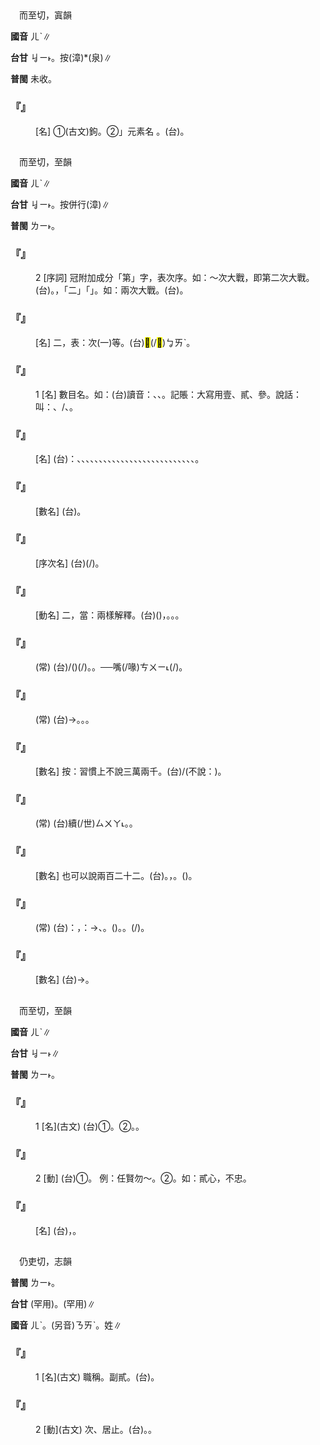 
=={{ruby|鉺|ㄦˋ}}==

　而至切，寘韻

'''國音''' <rt>ㄦˋ</rt>∥

'''台甘''' <rt>ㆢㄧ˫</rt>。按{{ruby|：|ㆢㄧ˫}}(漳){{ruby|。|ㄌㄧ˫}}*(泉)∥

'''普閩''' 未收。

    

==='''『{{ruby|鉺|ㄦˋ}}』'''===
: [名] ①(古文)鉤。②{{ruby|「|ㄦˇ}}」元素名 。(台){{ruby|鉺|ㄌㄧ˫}}。
:
    

=={{ruby|二|ㄦˋ}}==

　而至切，至韻

'''國音''' <rt>ㄦˋ</rt>∥

'''台甘''' <rt>ㆢㄧ˫</rt>。按{{ruby|：|ㆢㄧ˫}}{{ruby|，|ㄌㄧ˫}}併行{{ruby|。|ㆢㄧ˫}}(漳)∥

'''普閩''' <rt>ㄌㄧ˫</rt>。

    

==='''『{{ruby|二|ㄦˋ}}』'''===
:2  [序詞] 冠附加成分「第」字，表次序。如：～次大戰，即第二次大戰。(台){{ruby|第|ㄉㄨㆤ˫/ㄉㆤ˫}}{{ruby|二|ㄌㄧ˫/ㆢㄧ˫}}{{ruby|次|ㄘㄨ˪}}{{ruby|大|ㄉㄞ˫}}{{ruby|戰|ㄐㄧㄢ˪}}。{{ruby|講|ㄍㆲˋ}}{{ruby|回|ㄏㄨㆤˊ}}{{ruby|數|ㄙㆦ˪}}，{{ruby|次|ㄘㄨ˪}}{{ruby|數|ㄙㆦ˪}}{{ruby|時|ㄒㄧˊ}}「二」{{ruby|改|ㄍㄞˋ}}{{ruby|為|ㄨㄧˊ}}「{{ruby|兩|ㄌㄧㄤˇ}}」。如：兩次大戰。(台){{ruby|兩|ㄋㆦ˫/ㄋㆭ˫}}{{ruby|擺|ㄅㄞˋ}}{{ruby|大|ㄉㄞ˫/ㄉㄨㄚ˫}}{{ruby|戰|ㄐㄧㄢ˪}}。
    

==='''『{{ruby|二|ㄦˋ}}{{ruby|等|ㄉㄥˇ}}{{ruby|貨|ㄏㄨㄛˋ}}』'''===
: [名] 二，表：次(一)等。(台){{ruby|較|ㄎㄚㆷ}}<mark>&#xffb4e;</mark>(/<mark>&#xffcda;</mark>)<rt>ㆠㄞˋ</rt>{{ruby|丌|ㆤ}}{{ruby|貨|ㄏㄨㆤ˪/ㄏㆤ˪}}{{ruby|色|ㄒㄧㆤㆶ}}。
    

==='''『{{ruby|二|ㄦˋ}}』'''===
:1  [名] 數目名。如：(台)讀音：{{ruby|一|ㄧㆵ ͘}}、{{ruby|二|ㆢㄧ˫/ㄌㄧ˫}}、{{ruby|三|ㄙㆰ}}。記賬：大寫用壹、貳、參。說話：叫：{{ruby|一|ㄐㄧㆵ ͘}}、{{ruby|二|ㄋㆭ˫}}/{{ruby|兩|ㄋㆭ˫}}、{{ruby|三|ㄙㆩ}}。
    

==='''『{{ruby|二|ㄦˋ}}{{ruby|十|ㄕˊ}}{{ruby|八|ㄅㄚ}}{{ruby|宿|ㄒㄧㄡˋ}}』'''===
: [名] (台){{ruby|古|ㄍㆦˋ}}{{ruby|代|ㄉㄞ˫}}{{ruby|天|ㄊㄧㄢ}}{{ruby|文|ㆠㄨㄣˊ}}{{ruby|學|ㄏㄚㆶ ͘}}{{ruby|將|ㄐㄧㆲ}}{{ruby|天|ㄊㄧㄢ}}{{ruby|空|ㄎㆲ}}{{ruby|丌|ㆤ}}{{ruby|星|ㄑㆪ/ㄘㆥ}}{{ruby|分|ㄏㄨㄣ}}{{ruby|成|ㄒㄧㄥˊ}}{{ruby|二|ㆢㄧ˫/ㄌㄧ˫}}{{ruby|十|ㄗㄚㆴ ͘}}{{ruby|八|ㄅㄨㆤㆷ/ㄅㆤㆷ}}{{ruby|星|ㄒㄧㄥ}}{{ruby|座|ㄗㄜ˫}}：{{ruby|角|ㄍㄚㆶ}}、{{ruby|亢|ㄎㆲ˪}}、{{ruby|氏|ㄉㆤ˪}}、{{ruby|房|ㄅㆲˊ}}、{{ruby|心|ㄒㄧㆬ}}、{{ruby|尾|ㆠㄧˋ}}、{{ruby|箕|ㄍㄧ}}、{{ruby|室|ㄒㄧㆤㆶ}}、{{ruby|壁|ㄅㄧㆤㆶ}}、{{ruby|斗|ㄉㆦˋ}}、{{ruby|牛|ㆣㄧㄨˊ}}、{{ruby|女|ㄌㄨˋ/ㄌㄧˋ}}、{{ruby|虛|ㄏㄨ/ㄏㄧ}}、{{ruby|危|ㆣㄨㄧˊ}}、{{ruby|奎|ㄍㄨㄧ}}、{{ruby|婁|ㄌㆦˊ}}、{{ruby|胃|ㄨㄧ˫}}、{{ruby|昴|ㆠㄠˋ}}、{{ruby|畢|ㄅㄧㆵ}}、{{ruby|嘴|ㄗㄨㄧˋ}}、{{ruby|參|ㄒㄧㆬ}}、{{ruby|井|ㄐㄧㄥˋ}}、{{ruby|鬼|ㄍㄨㄧˋ}}、{{ruby|柳|ㄌㄧㄨˋ}}、{{ruby|星|ㄒㄧㄥ}}、{{ruby|張|ㄉㄧㆲ}}、{{ruby|翼|ㄧㆤㆶ ͘}}、{{ruby|軫|ㄐㄧㄣˋ}}。
    

==='''『{{ruby|零|ㄌㄧㄥˊ}}{{ruby|點|ㄉㄧㄢˇ}}{{ruby|二|ㄦˋ}}』'''===
: [數名] (台){{ruby|零|ㄌㄧㄥˊ}}{{ruby|點|ㄉㄧㆰˋ}}{{ruby|二|ㆢㄧ˫/ㄌㄧ˫}}。
    

==='''『{{ruby|第|ㄉㄧˋ}}{{ruby|二|ㄦˋ}}{{ruby|次|ㄘˋ}}』'''===
: [序次名] (台){{ruby|第|ㄉㆤ˫/ㄉㄨㆤ˫}}{{ruby|二|ㆢㄧ˫/ㄌㄧ˫}}{{ruby|次|ㄘㄨ˪}}(/{{ruby|擺|ㄅㄞˋ}})。
    

==='''『{{ruby|不|ㄅㄨˊ}}{{ruby|二|ㄦˋ}}{{ruby|價|ㄐㄧㄚˋ}}』'''===
: [動名] 二，當：兩樣解釋。(台){{ruby|不|ㄅㄨㆵ}}{{ruby|二|ㆢㄧ˫}}({{ruby|/|ㄌㄧ˫}}){{ruby|價|ㄍㆤ˪}}，{{ruby|無|ㆠㄜˊ}}{{ruby|雙|ㄒㄧㄤ}}{{ruby|款|ㄎㄨㄢˋ}}{{ruby|價|ㄍㆤ˪}}{{ruby|數|ㄒㄧㄠ˪/ㄙㆦ˪}}。{{ruby|定|ㄉㄧㄥ˫}}{{ruby|價|ㄍㆤ˪}}。{{ruby|正|ㄐㄧㆩ˪}}{{ruby|價|ㄍㆤ˪}}。
    

==='''『{{ruby|說|ㄕㄨㄛ}}{{ruby|一|ㄧ}}{{ruby|不|ㄅㄨˋ}}{{ruby|二|ㄦˋ}}』'''===
: (常) (台){{ruby|講|ㄍㆲˋ}}{{ruby|出|ㄘㄨㆵ}}{{ruby|一|ㄐㄧㆵ ͘}}{{ruby|款|ㄎㄨㄢˋ}}{{ruby|無|ㆠㄜˊ}}{{ruby|改|ㄍㄞˋ}}{{ruby|講|ㄍㆲˋ}}{{ruby|各|ㄍㄜㆷ}}{{ruby|樣|ㄧㆧ˫/ㄧㆫ˫}}{{ruby|丌|ㆤ}}{{ruby|載|ㄉㄞ˫}}/({{ruby|戴|ㄉㄞ˪}}){{ruby|事|ㄐㄧ˪}}(/{{ruby|事|ㄉㄞ˫}}{{ruby|情|ㄐㄧ˪}})。{{ruby|無|ㆠㄜˊ}}{{ruby|改|ㄍㄞˋ}}{{ruby|口|ㄎㄠˋ}}。──{{ruby|講|ㄍㆲˋ}}{{ruby|出|ㄘㄨㆵ}}嘴(/喙)<rt>ㄘㄨㄧ˪</rt>{{ruby|著|ㄉㄧㄜㆷ}}(/{{ruby|都|ㄉㄜ˫}}){{ruby|是|ㄒㄧ˫}}{{ruby|話|ㄨㆤ˫}}。
    

==='''『{{ruby|至|ㄓˋ}}{{ruby|高|ㄍㄠ}}{{ruby|無|ㄨˊ}}{{ruby|二|ㄦˋ}}』'''===
: (常) (台){{ruby|無|ㆠㄜˊ}}{{ruby|第|ㄉㄨㆤ˫/ㄉㆤ˫}}{{ruby|二|ㄌㄧ˫/ㆢㄧ˫}}{{ruby|個|ㆤˊ}}{{ruby|通|ㄊㄤ}}{{ruby|平|ㄅㆪˊ}}{{ruby|→|ㄅㆥˊ/ㄅㄧㄥˊ}}{{ruby|企|ㄎㄧㄚ˫}}{{ruby|起|ㄎㄧˋ}}→{{ruby|無|ㆠㄨˊ}}{{ruby|比|ㄅㄧˋ}}。{{ruby|上|ㄒㄧㆲ˫}}{{ruby|高|ㄍㄨㄢˊ}}。{{ruby|無|ㆠㄜˊ}}{{ruby|人|ㄌㄤˊ}}{{ruby|通|ㄊㄤ}}{{ruby|比|ㄅㄧˋ}}{{ruby|並|ㄆㄧㄥ˫}}。
    

==='''『{{ruby|三|ㄙㄢ}}{{ruby|萬|ㄨㄢˋ}}{{ruby|二|ㄦˋ}}{{ruby|千|ㄑㄧㄢ}}』'''===
: [數名] 按：習慣上不說三萬兩千。(台){{ruby|三|ㄙㆩ}}{{ruby|萬|ㆠㄢ˫}}{{ruby|二|ㄌㄧ˫}}/{{ruby|三|ㄙㆩ}}{{ruby|萬|ㆠㄢ˫}}{{ruby|兩|ㄋㆭ˫}}{{ruby|千|ㄑㄧㄥ}}(不說：{{ruby|三|ㄙㆩ}}{{ruby|萬|ㆠㄢ˫}}{{ruby|二|ㄌㄧ˫}}{{ruby|千|ㄑㄧㄥ}})。
    

==='''『{{ruby|接|ㄐㄧㄝ}}{{ruby|二|ㄦˋ}}{{ruby|連|ㄌㄧㄢˊ}}{{ruby|三|ㄙㄢ}}』'''===
: (常) (台){{ruby|相|ㄒㄧㄜ/ㄙㆩ}}{{ruby|連|ㄌㄧㄢˊ}}續(/世)<rt>ㄙㄨㄚ˪</rt>。{{ruby|相|ㄒㄧㄜ/ㄙㆩ}}{{ruby|續|ㄙㄨㄚ˪}}{{ruby|發|ㄏㄨㄚㆵ}}{{ruby|生|ㄒㄧㄥ}}。
    

==='''『{{ruby|二|ㄦˋ}}{{ruby|百|ㄅㄞˇ}}{{ruby|二|ㄦˋ}}{{ruby|十|ㄕˊ}}{{ruby|二|ㄦˋ}}』'''===
: [數名] 也可以說兩百二十二。(台){{ruby|二|ㄋㆭ˫}}{{ruby|百|ㄅㄚㆷ}}{{ruby|二|ㆢㄧ˫/ㄌㄧ˫}}{{ruby|十|ㄗㄚㆴ ͘}}{{ruby|二|ㆢㄧ˫/ㄌㄧ˫}}。{{ruby|俗|ㄒㄧㆦㆶ ͘}}{{ruby|語|ㆣㄧˋ/ㆣㄨˋ}}{{ruby|有|ㄨ˫}}{{ruby|時|ㄒㄧˊ}}{{ruby|講|ㄍㆲˋ}}{{ruby|快|ㄎㄨㄞ˪}}，{{ruby|講|ㄍㆲˋ}}{{ruby|做|ㄗㄨㆤ˪/ㄗㄜ˪}}{{ruby|兩|ㄋㆭ˫}}{{ruby|百|ㄅㄚㆷ}}{{ruby|二|ㄌㄧㄚㆴ ͘}}{{ruby|二|ㆢㄧ˫/ㄌㄧ˫}}。({{ruby|不|ㄅㄨㆵ}}{{ruby|雅|ㄫㄚˋ}})。
    

==='''『{{ruby|有|ㄧㄡˇ}}{{ruby|死|ㄙˇ}}{{ruby|無|ㄨˊ}}{{ruby|二|ㄦˋ}}』'''===
: (常) (台){{ruby|按|ㄢ˪}}：{{ruby|二|ㄌㄧ˫}}，{{ruby|是|ㄒㄧ˫}}：{{ruby|兩|ㄋㆭ˫}}{{ruby|種|ㄐㄧㆲˋ}}→{{ruby|改|ㄍㄞˋ}}{{ruby|變|ㄅㄧㄢ˪}}、{{ruby|背|ㄅㄨㆤ˫}}{{ruby|叛|ㄅㄨㄢ˫}}。{{ruby|只|ㄐㄧˋ}}{{ruby|有|ㄨ˫}}{{ruby|用|ㄧㆲ˫/ㄧㄥ˫}}{{ruby|死|ㄒㄧˋ}}({{ruby|來|ㄌㄞˊ}}{{ruby|對|ㄉㄨㄧ˪}}{{ruby|付|ㄏㄨ˪}}){{ruby|無|ㆠㄜˊ}}{{ruby|雙|ㄙㄤ/ㄒㄧㄤ}}{{ruby|樣|ㄧㆧ˫/ㄧㆫ˫}}{{ruby|心|ㄒㄧㆬ}}。{{ruby|意|ㄧ˪}}{{ruby|思|ㄙㄨ˪}}{{ruby|是|ㄒㄧ˫}}{{ruby|<mark>&#xffa45;</mark>|ㆠㆤ˫/ㆠㄨㆤ˫}}{{ruby|改|ㄍㄞˋ}}{{ruby|變|ㄅㄧㄢ˪}}{{ruby|堅|ㄍㄧㄢ}}{{ruby|決|ㄍㄨㄚㆵ}}{{ruby|丌|ㆤ}}{{ruby|志|ㄐㄧ˪}}{{ruby|氣|ㄎㄧ˪}}。{{ruby|<mark>&#xffa45;</mark>|ㆠㆤ˫/ㆠㄨㆤ˫}}{{ruby|違|ㄨㄧˊ}}{{ruby|背|ㄅㄨㆤ˫}}(/{{ruby|反|ㄏㄨㄢˋ}}{{ruby|叛|ㄅㄨㄢ˫}})。
    

==='''『{{ruby|三|ㄙㄢ}}{{ruby|分|ㄈㄣ}}{{ruby|之|ㄓ}}{{ruby|二|ㄦˋ}}』'''===
: [數名] (台){{ruby|三|ㄙㆩ}}{{ruby|分|ㄏㄨㄣ}}{{ruby|之|ㄐㄧ}}{{ruby|二|ㆢㄧ˫/ㄌㄧ˫}}→{{ruby|三|ㄙㆩ}}{{ruby|分|ㄏㄨㄣ˫}}{{ruby|之|ㄐㄧ}}{{ruby|二|ㆢㄧ˫/ㄌㄧ˫}}。
    

=={{ruby|貳|ㄦˋ}}==

　而至切，至韻

'''國音''' <rt>ㄦˋ</rt>∥

'''台甘''' <rt>ㆢㄧ˫</rt>∥

'''普閩''' <rt>ㄌㄧ˫</rt>。

    

==='''『{{ruby|貳|ㄦˋ}}』'''===
:1  [名](古文) (台)①{{ruby|才|ㄗㄞˊ}}{{ruby|力|ㄌㄧㆤㆶ ͘}}{{ruby|相|ㄒㄧㄜ/ㄙㆩ}}{{ruby|對|ㄉㄨㄧ˪}}{{ruby|等|ㄉㄧㄥˋ}}{{ruby|丌|ㆤ}}{{ruby|人|ㄌㄤˊ}}。②{{ruby|幫|ㄅㄤ}}{{ruby|助|ㄗㆦ˫}}{{ruby|主|ㄗㄨˋ}}{{ruby|管|ㄍㄨㄢˋ}}{{ruby|丌|ㆤ}}{{ruby|人|ㄌㄤˊ}}。{{ruby|副|ㄏㄨ˪}}{{ruby|貳|ㆢㄧ˫}}。
    

==='''『{{ruby|貳|ㄦˋ}}』'''===
:2  [動] (台)①{{ruby|疑|ㆣㄧˊ}}{{ruby|心|ㄒㄧㆬ}}。 例：任賢勿～。②{{ruby|違|ㄨㄧˊ}}{{ruby|背|ㄅㆤ˫/ㄅㄨㆤ˫}}。如：貳心，不忠。
    

==='''『{{ruby|貳|ㄦˋ}}{{ruby|臣|ㄔㄣˊ}}』'''===
: [名] (台){{ruby|古|ㄍㆦˋ}}{{ruby|早|ㄗㄚˋ}}{{ruby|指|ㄐㄧˋ}}{{ruby|仕|ㄙㄨ˫}}{{ruby|二|ㄌㄧ˫/ㄋㆭ˫/ㄋㆦ˫}}{{ruby|姓|ㄒㄧㄥ˪}}，{{ruby|做|ㄗㄨㆤ˪/ㄗㄜ˪}}{{ruby|過|ㄍㆤ˪/ㄍㄨㆤ˪}}{{ruby|兩|ㄋㆭ˫}}{{ruby|個|ㆤˊ}}{{ruby|朝|ㄉㄧㄠˊ}}{{ruby|代|ㄉㆤ˫/ㄉㄞ˫}}{{ruby|丌|ㆤ}}{{ruby|官|ㄍㄨㆩ}}{{ruby|丌|ㆤ}}{{ruby|人|ㄌㄤˊ}}。
    

=={{ruby|佴|ㄦˋ}}==

　仍吏切，志韻

'''普閩''' <rt>ㄌㄧ˫</rt>。

'''台甘''' {{ruby|(文)|ㆢㄧ˫}}(罕用)。{{ruby|(文)|ㄋㄞ˫}}(罕用)∥

'''國音''' <rt>ㄦˋ</rt>。(另音)<rt>ㄋㄞˋ</rt>。姓∥

    

==='''『{{ruby|佴|ㄦˋ}}』'''===
:1  [名](古文) 職稱。副貳。(台){{ruby|副|ㄏㄨ˪}}{{ruby|官|ㄍㄨㆩ}}。
    

==='''『{{ruby|佴|ㄦˋ}}』'''===
:2  [動](古文) 次、居止。(台){{ruby|居|ㄍㄧ/ㄍㄨ}}{{ruby|住|ㄗㄨ˫}}。{{ruby|企|ㄎㄧㄚ˫}}{{ruby|起|ㄎㄧˋ}}。
    
